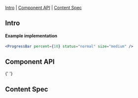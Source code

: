 
<Meta of={ProgressBarStories} />

<Title>Progress Bar</Title>

[Intro](#Intro) | [Component API](#ComponentAPI) | [Content Spec](#ContentSpec)

## Intro <a id="Intro" />

<Canvas of={ProgressBarStories.ProgressBar} sourceState="none" />

#### Example implementation

```jsx
<ProgressBar percent={10} status="normal" size="medium" />
```

## Component API <a id="ComponentAPI" />

<ArgTypes of={ProgressBarStories.ProgressBar} />{' '}

## Content Spec <a id="ContentSpec" />

<Figma
  showLink
  height="100%"
  url="https://www.figma.com/file/9FDwjR8lYvincseDkKypC4/Component-Documentations?type=design&node-id=763-61282&mode=design&t=KDLSWjzjyKjIorFY-0"
/>
